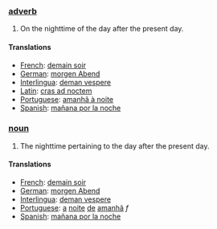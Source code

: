=== [[adverb]] ===

#On the nighttime of the day after the present day.

==== Translations ====
*[[French]]: [[demain soir]]
*[[German]]: [[morgen Abend]]
*[[Interlingua]]: [[deman vespere]]
*[[Latin]]: [[cras ad noctem]]
*[[Portuguese]]: [[amanhã à noite]]
*[[Spanish]]: [[mañana por la noche]]

=== [[noun]] ===

#The nighttime pertaining to the day after the present day.

==== Translations ====
*[[French]]: [[demain soir]]
*[[German]]: [[morgen Abend]]
*[[Interlingua]]: [[deman vespere]]
*[[Portuguese]]: [[a]] [[noite]] [[de]] [[amanhã]] ''f''
*[[Spanish]]: [[mañana por la noche]]